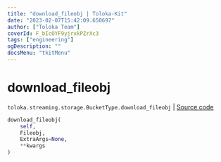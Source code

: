 ```yaml
---
title: "download_fileobj | Toloka-Kit"
date: "2023-02-07T15:42:09.650697"
author: ["Toloka Team"]
coverId: F_bIcOYF9yjrxkPZrXc3
tags: ["engineering"]
ogDescription: ""
docsMenu: "tkitMenu"
---
```


# download_fileobj
`toloka.streaming.storage.BucketType.download_fileobj` | [Source code](https://github.com/Toloka/toloka-kit/blob/v1.1.3/src/streaming/storage.py#L152)

```python
download_fileobj(
    self,
    Fileobj,
    ExtraArgs=None,
    **kwargs
)
```